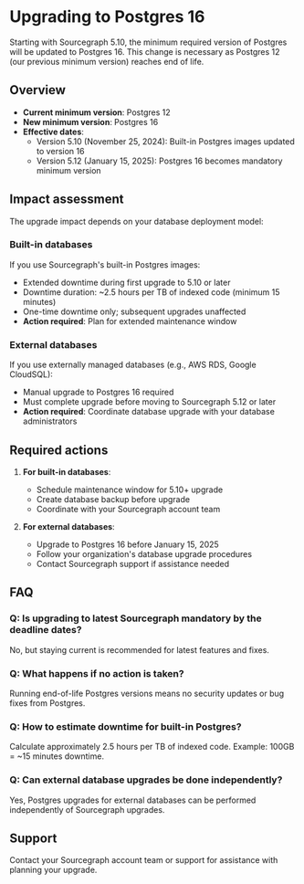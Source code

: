 # Upgrading to Postgres 16

Starting with Sourcegraph 5.10, the minimum required version of Postgres will be updated to Postgres 16. This change is necessary as Postgres 12 (our previous minimum version) reaches end of life.

## Overview

- **Current minimum version**: Postgres 12
- **New minimum version**: Postgres 16
- **Effective dates**:
  - Version 5.10 (November 25, 2024): Built-in Postgres images updated to version 16
  - Version 5.12 (January 15, 2025): Postgres 16 becomes mandatory minimum version

## Impact assessment

The upgrade impact depends on your database deployment model:

### Built-in databases

If you use Sourcegraph's built-in Postgres images:

- Extended downtime during first upgrade to 5.10 or later
- Downtime duration: ~2.5 hours per TB of indexed code (minimum 15 minutes)
- One-time downtime only; subsequent upgrades unaffected
- **Action required**: Plan for extended maintenance window

### External databases

If you use externally managed databases (e.g., AWS RDS, Google CloudSQL):

- Manual upgrade to Postgres 16 required
- Must complete upgrade before moving to Sourcegraph 5.12 or later
- **Action required**: Coordinate database upgrade with your database administrators

## Required actions

1. **For built-in databases**:
   - Schedule maintenance window for 5.10+ upgrade
   - Create database backup before upgrade
   - Coordinate with your Sourcegraph account team

2. **For external databases**:
   - Upgrade to Postgres 16 before January 15, 2025
   - Follow your organization's database upgrade procedures
   - Contact Sourcegraph support if assistance needed

## FAQ

### Q: Is upgrading to latest Sourcegraph mandatory by the deadline dates?
No, but staying current is recommended for latest features and fixes.

### Q: What happens if no action is taken?
Running end-of-life Postgres versions means no security updates or bug fixes from Postgres.

### Q: How to estimate downtime for built-in Postgres?
Calculate approximately 2.5 hours per TB of indexed code. Example: 100GB = ~15 minutes downtime.

### Q: Can external database upgrades be done independently?
Yes, Postgres upgrades for external databases can be performed independently of Sourcegraph upgrades.

## Support

Contact your Sourcegraph account team or support for assistance with planning your upgrade.
